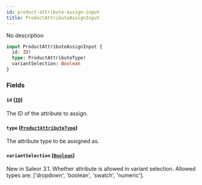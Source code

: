```yaml
---
id: product-attribute-assign-input
title: ProductAttributeAssignInput
---
```


No description

```graphql
input ProductAttributeAssignInput {
  id: ID!
  type: ProductAttributeType!
  variantSelection: Boolean
}
```

### Fields

#### `id` ([`ID`](../../../developer/api-reference/scalars/id))

The ID of the attribute to assign.

#### `type` ([`ProductAttributeType`](../../../developer/api-reference/enums/product-attribute-type))

The attribute type to be assigned as.

#### `variantSelection` ([`Boolean`](../../../developer/api-reference/scalars/boolean))

New in Saleor 3.1. Whether attribute is allowed in variant selection. Allowed types are: ['dropdown', 'boolean', 'swatch', 'numeric'].
